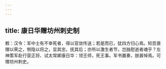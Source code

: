 ```yaml
---
---
---
```

title: 康日华赠坊州刺史制
---



敕：汉令：军中士有不幸死者，得以官敛传送；若是而已，犹四方归心焉。矧吾褒赠以荣之，恻隐以将之，显其忠，抚其后；亦所以激生者节，岂独慰逝者魂乎？左神策军赴行营正将、试太常卿康日华：领王师，死王事。军书置奏，朕甚悼焉。可赠坊州刺史。